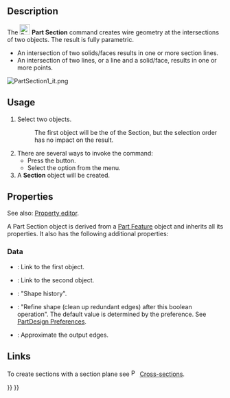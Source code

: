 <languages/>
<translate>

<!--T:8-->
{{Docnav
|[[Part_Sweep|Sweep]]
|[[Part_CrossSections|CrossSections]]
|[[Part_Workbench|Part]]
|IconL=Part_Sweep.svg
|IconR=Part_CrossSections.svg
|IconC=Workbench_Part.svg
}}

<!--T:1-->
{{GuiCommand
|Name=Part Section
|MenuLocation=Part → Section
|Workbenches=[[Part_Workbench|Part]]
|SeeAlso=[[Part_CrossSections|Part CrossSections]]
}}

==Description== <!--T:12--> 

<!--T:2-->
The [[Image:Part_Section.svg|24px|link=]] '''Part Section''' command creates wire geometry at the intersections of two objects. The result is fully parametric.

<!--T:13-->
* An intersection of two solids/faces results in one or more section lines.
* An intersection of two lines, or a line and a solid/face, results in one or more points.

</translate>
[[Image:PartSection1_it.png]]
<translate>
<!--T:14-->
{{Caption|A cube sectioned with a cylinder}}

==Usage== <!--T:4-->

<!--T:5-->
# Select two objects.
#: The first object will be the {{PropertyData|Base}} of the Section, but the selection order has no impact on the result.
# There are several ways to invoke the command:
#* Press the {{Button|[[Image:Part_Section.svg|16px|link=]] [[Part_Section|Section]]}} button.
#* Select the {{MenuCommand|Part → [[Image:Part_Section.svg|16px|link=]] Section}} option from the menu.
# A '''Section''' object will be created.

==Properties== <!--T:15-->

<!--T:16-->
See also: [[Property_editor|Property editor]].

<!--T:17-->
A Part Section object is derived from a [[Part_Feature|Part Feature]] object and inherits all its properties. It also has the following additional properties:

===Data=== <!--T:18-->

<!--T:19-->
{{Properties_Title|Base}}

<!--T:20-->
* {{PropertyData|Base|Link}}: Link to the first object.
* {{PropertyData|Tool|Link}}: Link to the second object.

<!--T:21-->
{{Properties_Title|Boolean}}

<!--T:22-->
* {{PropertyData|History|ShapeHistory|hidden}}: "Shape history".
* {{PropertyData|Refine|Bool}}: "Refine shape (clean up redundant edges) after this boolean operation". The default value is determined by the {{MenuCommand|Automatically refine model after sketch-based operation}} preference. See [[PartDesign_Preferences#General|PartDesign Preferences]].

<!--T:23-->
{{Properties_Title|Section}}

<!--T:24-->
* {{PropertyData|Approximation|Bool}}: Approximate the output edges.

==Links== <!--T:6-->

<!--T:7-->
To create sections with a section plane see [[Image:Part_CrossSections.svg|16px|link=Part_CrossSections]] [[Part_CrossSections|Cross-sections]].


<!--T:9-->
{{Docnav
|[[Part_Sweep|Sweep]]
|[[Part_CrossSections|CrossSections]]
|[[Part_Workbench|Part]]
|IconL=Part_Sweep.svg
|IconR=Part_CrossSections.svg
|IconC=Workbench_Part.svg
}}

</translate>
{{Part Tools navi{{#translation:}}}}
{{Userdocnavi{{#translation:}}}}
{{clear}}